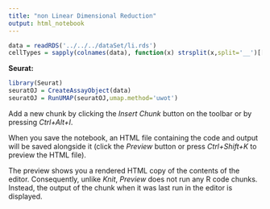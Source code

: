 ```yaml
---
title: "non Linear Dimensional Reduction"
output: html_notebook
---
```


```r
data = readRDS('../../../dataSet/li.rds')
cellTypes = sapply(colnames(data), function(x) strsplit(x,split='__')[[1]][3])
```




**Seurat:**
```r
library(Seurat)
seuratOJ = CreateAssayObject(data)
seuratOJ = RunUMAP(seuratOJ,umap.method='uwot')
```

Add a new chunk by clicking the *Insert Chunk* button on the toolbar or by pressing *Ctrl+Alt+I*.

When you save the notebook, an HTML file containing the code and output will be saved alongside it (click the *Preview* button or press *Ctrl+Shift+K* to preview the HTML file).

The preview shows you a rendered HTML copy of the contents of the editor. Consequently, unlike *Knit*, *Preview* does not run any R code chunks. Instead, the output of the chunk when it was last run in the editor is displayed.
